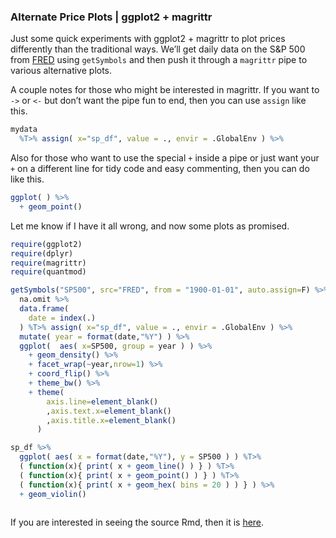 ### Alternate Price Plots | ggplot2 + magrittr

Just some quick experiments with ggplot2 + magrittr to plot prices differently than the traditional ways.  We'll get daily data on the S&P 500 from [FRED](http://research.stlouisfed.org/fred2/) using `getSymbols` and then push it through a `magrittr` pipe to various alternative plots.

A couple notes for those who might be interested in magrittr.  If you want to `->` or `<-` but don't want the pipe fun to end, then you can use `assign` like this.

```r
mydata
  %T>% assign( x="sp_df", value = ., envir = .GlobalEnv ) %>%
```

Also for those who want to use the special `+` inside a pipe or just want your `+` on a different line for tidy code and easy commenting, then you can do like this.

```r
ggplot( ) %>%
  + geom_point()
```

Let me know if I have it all wrong, and now some plots as promised.

```r

require(ggplot2)
require(dplyr)
require(magrittr)
require(quantmod)

getSymbols("SP500", src="FRED", from = "1900-01-01", auto.assign=F) %>%
  na.omit %>%
  data.frame(
    date = index(.)
  ) %T>% assign( x="sp_df", value = ., envir = .GlobalEnv ) %>%
  mutate( year = format(date,"%Y") ) %>%
  ggplot(  aes( x=SP500, group = year ) ) %>%
    + geom_density() %>%
    + facet_wrap(~year,nrow=1) %>% 
    + coord_flip() %>%
    + theme_bw() %>%
    + theme(
        axis.line=element_blank()
        ,axis.text.x=element_blank()
        ,axis.title.x=element_blank()
      ) 

sp_df %>%
  ggplot( aes( x = format(date,"%Y"), y = SP500 ) ) %T>% 
  ( function(x){ print( x + geom_line() ) } ) %T>%
  ( function(x){ print( x + geom_point() ) } ) %T>%
  ( function(x){ print( x + geom_hex( bins = 20 ) ) } ) %>%
  + geom_violin()
                      
```

If you are interested in seeing the source Rmd, then it is [here](http://github.com/timelyportfolio/magrittr_ggplot/).
